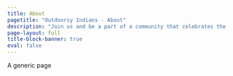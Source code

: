 ```yaml
---
title: About
pagetitle: "Outdoorsy Indians - About"
description: "Join us and be a part of a community that celebrates the spirit of adventure and the beauty of nature."
page-layout: full
title-block-banner: true
eval: false
---
```


A generic page